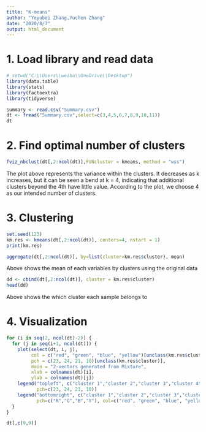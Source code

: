 ```yaml
---
title: "K-means"
author: "Yeyubei Zhang,Yuchen Zhang"
date: "2020/8/7"
output: html_document
---
```

# 1. Load library and read data 
```r
# setwd("C:\\Users\\weiba\\OneDrive\\Desktop")
library(data.table)
library(stats)
library(factoextra)
library(tidyverse)
```

```r
summary <- read.csv("Summary.csv")
dt <- fread("Summary.csv",select=c(3,4,5,6,7,8,9,10,11))
dt
```

# 2. Find optimal number of clusters
```r
fviz_nbclust(dt[,2:ncol(dt)],FUNcluster = kmeans, method = "wss")
```

The plot above represents the variance within the clusters. It decreases as k increases, but it can be seen a bend at k = 4, indicating that additional clusters beyond the 4th have little value. According to the plot, we choose 4 as our intended number of clusters.

# 3. Clustering
```r
set.seed(123)
km.res <- kmeans(dt[,2:ncol(dt)], centers=4, nstart = 1)
print(km.res)
```


```r
aggregate(dt[,2:ncol(dt)], by=list(cluster=km.res$cluster), mean)
```
Above shows the mean of each variables by clusters using the original data

```r
dd <- cbind(dt[,2:ncol(dt)], cluster = km.res$cluster)
head(dd)
```
Above shows the which cluster each sample belongs to

# 4. Visualization
```r
for (i in seq(2, ncol(dt)-2)) {
  for (j in seq(i+1, ncol(dt))) {
    plot(select(dt, i, j),
         col = c("red", "green", "blue", "yellow")[unclass(km.res$cluster)],
         pch = c(23, 24, 21, 10)[unclass(km.res$cluster)],
         main = "2-vectors generated from Mixture",
         xlab = colnames(dt)[i],
         ylab = colnames(dt)[j])
    legend("topleft", c("cluster 1","cluster 2","cluster 3","cluster 4"),
           pch=c(23, 24, 21, 10)) 
    legend("bottomright", c("cluster 1","cluster 2","cluster 3","cluster 4"),
           pch=c("R","G","B","Y"), col=c("red", "green", "blue", "yellow"))
  }
}

dt[,c(9,9)]
```



